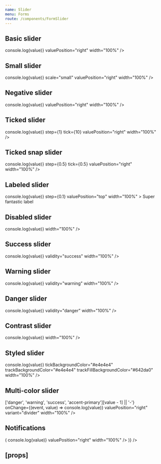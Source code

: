 ```yaml
---
name: Slider
menu: Forms
route: /components/FormSlider
---
```



<PageTitle src="components/Form/Slider" title="Slider" />

## Basic slider

<Playground>
  <FormComponentDemo initialValue={75} property="value" type="slider">
    <Slider
      aria-label="Super fantastic label"
      onChange={(event, value) => console.log(value)}
      valuePosition="right"
      width="100%"
    />
  </FormComponentDemo>
</Playground>

## Small slider

<Playground>
  <FormComponentDemo initialValue={75} property="value" type="slider">
    <Slider
      aria-label="Super fantastic label"
      onChange={(event, value) => console.log(value)}
      scale="small"
      valuePosition="right"
      width="100%"
    />
  </FormComponentDemo>
</Playground>

## Negative slider

<Playground>
  <FormComponentDemo initialValue={-10} property="value" type="slider">
    <Slider
      aria-label="Super fantastic label"
      max={0}
      min={-40}
      onChange={(event, value) => console.log(value)}
      valuePosition="right"
      width="100%"
    />
  </FormComponentDemo>
</Playground>

## Ticked slider

<Playground>
  <FormComponentDemo initialValue={75} property="value" type="slider">
    <Slider
      aria-label="Super fantastic label"
      max={100}
      min={0}
      onChange={(event, value) => console.log(value)}
      step={1}
      tick={10}
      valuePosition="right"
      width="100%"
    />
  </FormComponentDemo>
</Playground>

## Ticked snap slider

<Playground>
  <FormComponentDemo initialValue={1.5} property="value" type="slider">
    <Slider
      snap
      aria-label="Super fantastic label"
      max={2}
      min={0}
      onChange={(event, value) => console.log(value)}
      step={0.5}
      tick={0.5}
      valuePosition="right"
      width="100%"
    />
  </FormComponentDemo>
</Playground>

## Labeled slider

<Playground>
  <FormComponentDemo initialValue={9.5} property="value" type="slider">
    <Slider
      max={12}
      min={2}
      onChange={(event, value) => console.log(value)}
      step={0.1}
      valuePosition="top"
      width="100%"
    >
      Super fantastic label
    </Slider>
  </FormComponentDemo>
</Playground>

## Disabled slider

<Playground>
  <FormComponentDemo initialValue={75} property="value" type="slider">
    <Slider disabled aria-label="Super fantastic label" onChange={(event, value) => console.log(value)} width="100%" />
  </FormComponentDemo>
</Playground>

## Success slider

<Playground>
  <FormComponentDemo initialValue={75} property="value" type="slider">
    <Slider
      aria-label="Super fantastic label"
      onChange={(event, value) => console.log(value)}
      validity="success"
      width="100%"
    />
  </FormComponentDemo>
</Playground>

## Warning slider

<Playground>
  <FormComponentDemo initialValue={75} property="value" type="slider">
    <Slider
      aria-label="Super fantastic label"
      onChange={(event, value) => console.log(value)}
      validity="warning"
      width="100%"
    />
  </FormComponentDemo>
</Playground>

## Danger slider

<Playground>
  <FormComponentDemo initialValue={75} property="value" type="slider">
    <Slider
      aria-label="Super fantastic label"
      onChange={(event, value) => console.log(value)}
      validity="danger"
      width="100%"
    />
  </FormComponentDemo>
</Playground>

## Contrast slider

<Playground>
  <FormComponentDemo contrast initialValue={75} property="value" type="slider">
    <Slider contrast aria-label="Super fantastic label" onChange={(event, value) => console.log(value)} width="100%" />
  </FormComponentDemo>
</Playground>

## Styled slider

<Playground>
  <FormComponentDemo initialValue={75} property="value" type="slider">
    <StyledSlider
      aria-label="Super fantastic label"
      handleBackgroundColor="#283992"
      onChange={(event, value) => console.log(value)}
      tickBackgroundColor="#e4e4e4"
      trackBackgroundColor="#e4e4e4"
      trackFillBackgroundColor="#642da0"
      width="100%"
    />
  </FormComponentDemo>
</Playground>

## Multi-color slider

<Playground>
  <FormComponentDemo initialValue={2} property="value" type="slider">
    <MultiColorSlider
      aria-label="Super fantastic label"
      colors={['danger', 'warning', 'success', 'accent-primary']}
      formatValue={value => ['danger', 'warning', 'success', 'accent-primary'][value - 1] || '-'}
      onChange={(event, value) => console.log(value)}
      valuePosition="right"
      variant="divider"
      width="100%"
    />
  </FormComponentDemo>
</Playground>

## Notifications

<Playground>
  <Looper
    list={['danger', 'warning', 'success', 'primary', 'neutral']}
    render={level => (
      <FormComponentDemo initialValue={75} property="value" type="slider">
        <NotifiedSlider
          aria-label="Super fantastic label"
          level={level}
          notification={`This is an example ${level} notification.`}
          onChange={(event, value) => console.log(value)}
          valuePosition="right"
          width="100%"
        />
      </FormComponentDemo>
    )}
  />
</Playground>

## \[props\]

<Props of={Slider} />
